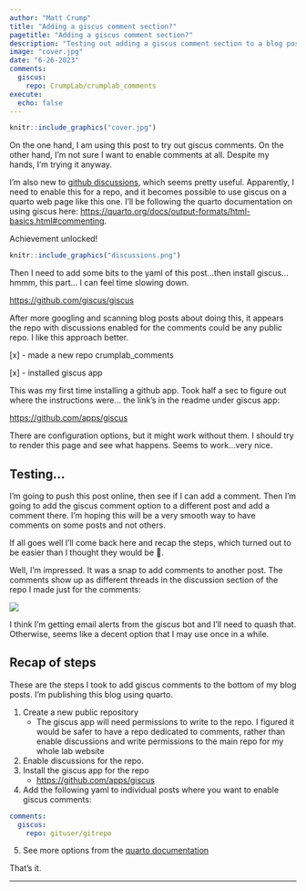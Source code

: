 ```yaml
---
author: "Matt Crump"
title: "Adding a giscus comment section?"
pagetitle: "Adding a giscus comment section?"
description: "Testing out adding a giscus comment section to a blog post."
image: "cover.jpg"
date: "6-26-2023"
comments:
  giscus: 
    repo: CrumpLab/crumplab_comments
execute:
  echo: false
---
```


```r
knitr::include_graphics("cover.jpg")
```

On the one hand, I am using this post to try out giscus comments. On the other hand, I'm not sure I want to enable comments at all. Despite my hands, I'm trying it anyway.

I'm also new to [github discussions](https://docs.github.com/en/discussions/quickstart), which seems pretty useful. Apparently, I need to enable this for a repo, and it becomes possible to use giscus on a quarto web page like this one. I'll be following the quarto documentation on using giscus here: <https://quarto.org/docs/output-formats/html-basics.html#commenting>.

Achievement unlocked!

```r
knitr::include_graphics("discussions.png")
```

Then I need to add some bits to the yaml of this post...then install giscus...hmmm, this part... I can feel time slowing down.

<https://github.com/giscus/giscus>

After more googling and scanning blog posts about doing this, it appears the repo with discussions enabled for the comments could be any public repo. I like this approach better.

\[x\] - made a new repo crumplab_comments

\[x\] - installed giscus app

This was my first time installing a github app. Took half a sec to figure out where the instructions were... the link's in the readme under giscus app:

<https://github.com/apps/giscus>

There are configuration options, but it might work without them. I should try to render this page and see what happens. Seems to work...very nice.

## Testing...

I'm going to push this post online, then see if I can add a comment. Then I'm going to add the giscus comment option to a different post and add a comment there. I'm hoping this will be a very smooth way to have comments on some posts and not others.

If all goes well I'll come back here and recap the steps, which turned out to be easier than I thought they would be 🤞.

Well, I'm impressed. It was a snap to add comments to another post. The comments show up as different threads in the discussion section of the repo I made just for the comments:

![](images/Screenshot%202023-06-26%20at%209.58.50%20AM.png)

I think I'm getting email alerts from the giscus bot and I'll need to quash that. Otherwise, seems like a decent option that I may use once in a while.

## Recap of steps

These are the steps I took to add giscus comments to the bottom of my blog posts. I'm publishing this blog using quarto.

1.  Create a new public repository
    -   The giscus app will need permissions to write to the repo. I figured it would be safer to have a repo dedicated to comments, rather than enable discussions and write permissions to the main repo for my whole lab website
2.  Enable discussions for the repo.
3.  Install the giscus app for the repo
    -   <https://github.com/apps/giscus>
4.  Add the following yaml to individual posts where you want to enable giscus comments:

``` yaml
comments:
  giscus: 
    repo: gituser/gitrepo
```

5.  See more options from the [quarto documentation](https://quarto.org/docs/output-formats/html-basics.html#commenting)

That's it.

------------------------------------------------------------------------
